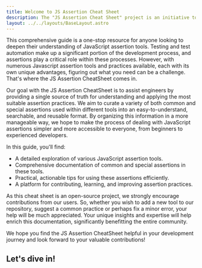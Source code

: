 ```yaml
---
title: Welcome to JS Assertion Cheat Sheet
description: The "JS Assertion Cheat Sheet" project is an initiative to create a comprehensive website guide for various JavaScript assertion tools. The aim is to curate common and special assertions from different tools into an easily readable, searchable and reusable format. 
layout: ../../layouts/BaseLayout.astro
---
```



This comprehensive guide is a one-stop resource for anyone looking to deepen their understanding of JavaScript assertion tools. Testing and test automation make up a significant portion of the development process, and assertions play a critical role within these processes. However, with numerous Javascript assertion tools and practices available, each with its own unique advantages, figuring out what you need can be a challenge. That's where the JS Assertion CheatSheet comes in.

Our goal with the JS Assertion CheatSheet is to assist engineers by providing a single source of truth for understanding and applying the most suitable assertion practices. We aim to curate a variety of both common and special assertions used within different tools into an easy-to-understand, searchable, and reusable format. By organizing this information in a more manageable way, we hope to make the process of dealing with JavaScript assertions simpler and more accessible to everyone, from beginners to experienced developers.

In this guide, you'll find:

- A detailed exploration of various JavaScript assertion tools.
- Comprehensive documentation of common and special assertions in these tools.
- Practical, actionable tips for using these assertions efficiently.
- A platform for contributing, learning, and improving assertion practices.

As this cheat sheet is an open-source project, we strongly encourage contributions from our users. So, whether you wish to add a new tool to our repository, suggest a common practice or perhaps fix a minor error, your help will be much appreciated. Your unique insights and expertise will help enrich this documentation, significantly benefitting the entire community.

We hope you find the JS Assertion CheatSheet helpful in your development journey and look forward to your valuable contributions!

## Let's dive in!

<Home />
